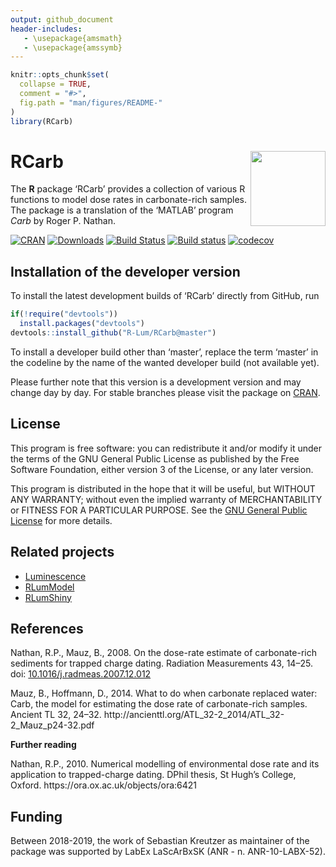 ```yaml
---
output: github_document
header-includes:
   - \usepackage{amsmath}
   - \usepackage{amssymb}
---
```

<!-- README.md was auto-generated by README.Rmd. Please DO NOT edit by hand!-->


```r
knitr::opts_chunk$set(
  collapse = TRUE,
  comment = "#>",
  fig.path = "man/figures/README-"
)
library(RCarb)
```


# RCarb <img width=120px src="man/figures/Logo_RCarb.svg" align="right" />

The **R** package 'RCarb' provides a collection of various R functions to model dose rates
in carbonate-rich samples. The package is a translation of the 'MATLAB' program *Carb* by Roger P. Nathan.

[![CRAN](http://www.r-pkg.org/badges/version/RCarb)](https://CRAN.R-project.org/package=RCarb)
[![Downloads](http://cranlogs.r-pkg.org/badges/grand-total/RCarb)](https://www.r-pkg.org/pkg/RCarb)
[![Build Status](https://travis-ci.org/R-Lum/RCarb.svg?branch=master)](https://travis-ci.org/R-Lum/RCarb)
[![Build status](https://ci.appveyor.com/api/projects/status/bjfy5lkqblrgvo15?svg=true)](https://ci.appveyor.com/project/RLumSK/rcarb)
[![codecov](https://codecov.io/gh/R-Lum/RCarb/branch/master/graph/badge.svg)](https://codecov.io/gh/R-Lum/RCarb)


## Installation of the developer version

To install the latest development builds of 'RCarb' directly from GitHub, run

```r
if(!require("devtools"))
  install.packages("devtools")
devtools::install_github("R-Lum/RCarb@master")
```

To install a developer build other than 'master', replace the term 'master' in the codeline by the name
of the wanted developer build (not available yet). 

Please further note that this version is a development version and may change day by day. 
For stable branches please visit the package on [CRAN](https://CRAN.R-project.org/package=RCarb).

## License

This program is free software: you can redistribute it and/or modify it under the terms of the 
GNU General Public License as published by the Free Software Foundation, either version 3 of the License, or any later version.

This program is distributed in the hope that it will be useful, but WITHOUT ANY WARRANTY; without even the implied warranty of MERCHANTABILITY or FITNESS FOR A PARTICULAR PURPOSE. See the [GNU General Public License](https://github.com/R-Lum/RCarb/blob/master/LICENSE) for more details.

## Related projects 

* [Luminescence](https://github.com/R-Lum/Luminescence)
* [RLumModel](https://github.com/R-Lum/RLumModel)
* [RLumShiny](https://github.com/R-Lum/RLumShiny)

## References

Nathan, R.P., Mauz, B., 2008. On the dose-rate estimate of carbonate-rich sediments for trapped charge dating. Radiation Measurements 43, 14–25. doi: [10.1016/j.radmeas.2007.12.012](https://dx.doi.org/10.1016/j.radmeas.2007.12.012)

Mauz, B., Hoffmann, D., 2014. What to do when carbonate replaced water: Carb, the model for estimating the dose rate of carbonate-rich samples. 
Ancient TL 32, 24–32. http://ancienttl.org/ATL_32-2_2014/ATL_32-2_Mauz_p24-32.pdf

**Further reading**

Nathan, R.P., 2010. Numerical modelling of environmental dose rate and its application to trapped-charge dating.
DPhil thesis, St Hugh’s College, Oxford. https://ora.ox.ac.uk/objects/ora:6421

## <span class="glyphicon glyphicon-euro"></span> Funding

Between 2018-2019, the work of Sebastian Kreutzer as maintainer of the package was supported
by LabEx LaScArBxSK (ANR - n. ANR-10-LABX-52).
